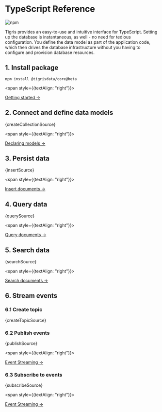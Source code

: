 
# TypeScript Reference

![npm](https://img.shields.io/npm/v/@tigrisdata/core/beta.svg)

Tigris provides an easy-to-use and intuitive interface for TypeScript. Setting up
the database is instantaneous, as well - no need for tedious configuration.
You define the data model as part of the application code, which then drives
the database infrastructure without you having to configure and provision
database resources.

## 1. Install package

```shell
npm install @tigrisdata/core@beta
```

<span style={{textAlign: "right"}}>

[Getting started →](getting-started)

</span>

## 2. Connect and define data models

<CodeBlock language="typescript">{createCollectionSource}</CodeBlock>

<span style={{textAlign: "right"}}>

[Declaring models →](documents/datamodel)

</span>

## 3. Persist data

<CodeBlock language="typescript">{insertSource}</CodeBlock>

<span style={{textAlign: "right"}}>

[Insert documents →](documents/insert)

</span>

## 4. Query data

<CodeBlock language="typescript">{querySource}</CodeBlock>

<span style={{textAlign: "right"}}>

[Query documents →](documents/query)

</span>

## 5. Search data

<CodeBlock language="typescript">{searchSource}</CodeBlock>

<span style={{textAlign: "right"}}>

[Search documents →](documents/search)

</span>

## 6. Stream events

### 6.1 Create topic

<CodeBlock language="typescript">{createTopicSource}</CodeBlock>

### 6.2 Publish events

<CodeBlock language="typescript">{publishSource}</CodeBlock>

<span style={{textAlign: "right"}}>

[Event Streaming →](events/publish_subscribe)

</span>

### 6.3 Subscribe to events

<CodeBlock language="typescript">{subscribeSource}</CodeBlock>

<span style={{textAlign: "right"}}>

[Event Streaming →](events/publish_subscribe)

</span>
